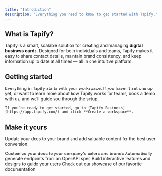 ```yaml
---
title: "Introduction"
description: "Everything you need to know to get started with Tapify."
---
```


## What is Tapify?

Tapify is a smart, scalable solution for creating and managing **digital business cards**. Designed for both individuals and teams, Tapify makes it easy to share contact details, maintain brand consistency, and keep information up to date at all times — all in one intuitive platform.

## Getting started

<Steps>
  <Step title="Create your workspace">
    Everything in Tapify starts with your workspace. If you haven’t set one up yet, or want to learn more about how Tapify works for teams, book a demo with us, and we’ll guide you through the setup.



    If you’re ready to get started, go to [Tapify Business](https://app.tapify.com/) and click **Create a workspace**.
  </Step>

  <Step title="Step 2">

  </Step>
</Steps>

##

## Make it yours

Update your docs to your brand and add valuable content for the best user conversion.

<CardGroup cols={2}>
  <Card title="Customize Style" icon="palette" href="https://mintlify.com/docs/settings/global">
    Customize your docs to your company's colors and brands
  </Card>

  <Card title="Reference APIs" icon="code" href="https://mintlify.com/docs/api-playground/openapi">
    Automatically generate endpoints from an OpenAPI spec
  </Card>

  <Card title="Add Components" icon="screwdriver-wrench" href="https://mintlify.com/docs/content/components/accordions">
    Build interactive features and designs to guide your users
  </Card>

  <Card title="Get Inspiration" icon="stars" href="https://mintlify.com/customers">
    Check out our showcase of our favorite documentation
  </Card>
</CardGroup>